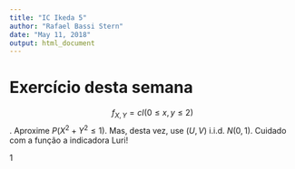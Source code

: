 ```yaml
---
title: "IC Ikeda 5"
author: "Rafael Bassi Stern"
date: "May 11, 2018"
output: html_document
---
```


# Exercício desta semana

$$f_{X,Y} = c I(0 \leq x,y \leq 2)$$.
Aproxime $P(X^2 + Y^2 \leq 1)$.
Mas, desta vez, use 
$(U,V)$ i.i.d. $N(0,1)$.
Cuidado com a função a indicadora Luri!

1
